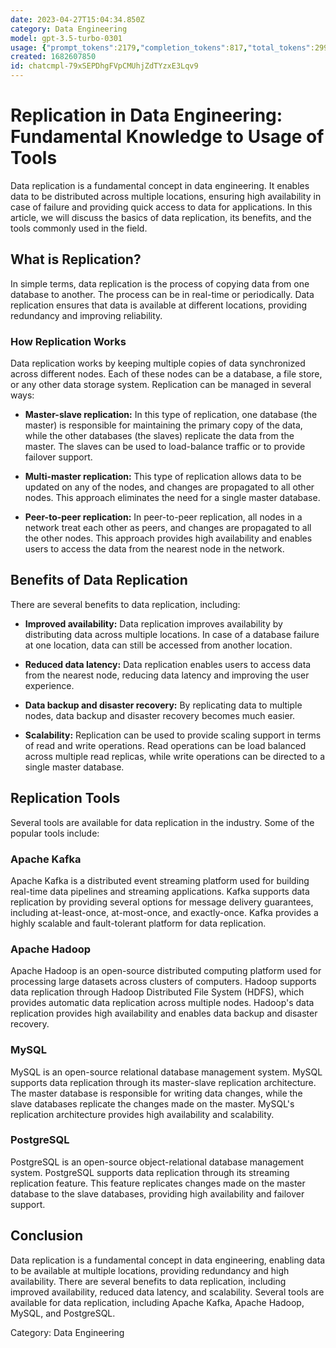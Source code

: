 ```yaml
---
date: 2023-04-27T15:04:34.850Z
category: Data Engineering
model: gpt-3.5-turbo-0301
usage: {"prompt_tokens":2179,"completion_tokens":817,"total_tokens":2996}
created: 1682607850
id: chatcmpl-79xSEPDhgFVpCMUhjZdTYzxE3Lqv9
---
```


# Replication in Data Engineering: Fundamental Knowledge to Usage of Tools

Data replication is a fundamental concept in data engineering. It enables data to be distributed across multiple locations, ensuring high availability in case of failure and providing quick access to data for applications. In this article, we will discuss the basics of data replication, its benefits, and the tools commonly used in the field.

## What is Replication?

In simple terms, data replication is the process of copying data from one database to another. The process can be in real-time or periodically. Data replication ensures that data is available at different locations, providing redundancy and improving reliability.

### How Replication Works

Data replication works by keeping multiple copies of data synchronized across different nodes. Each of these nodes can be a database, a file store, or any other data storage system. Replication can be managed in several ways:

- **Master-slave replication:** In this type of replication, one database (the master) is responsible for maintaining the primary copy of the data, while the other databases (the slaves) replicate the data from the master. The slaves can be used to load-balance traffic or to provide failover support.

- **Multi-master replication:** This type of replication allows data to be updated on any of the nodes, and changes are propagated to all other nodes. This approach eliminates the need for a single master database.

- **Peer-to-peer replication:** In peer-to-peer replication, all nodes in a network treat each other as peers, and changes are propagated to all the other nodes. This approach provides high availability and enables users to access the data from the nearest node in the network.

## Benefits of Data Replication

There are several benefits to data replication, including:

- **Improved availability:** Data replication improves availability by distributing data across multiple locations. In case of a database failure at one location, data can still be accessed from another location.

- **Reduced data latency:** Data replication enables users to access data from the nearest node, reducing data latency and improving the user experience.

- **Data backup and disaster recovery:** By replicating data to multiple nodes, data backup and disaster recovery becomes much easier.

- **Scalability:** Replication can be used to provide scaling support in terms of read and write operations. Read operations can be load balanced across multiple read replicas, while write operations can be directed to a single master database.

## Replication Tools

Several tools are available for data replication in the industry. Some of the popular tools include:

### Apache Kafka

Apache Kafka is a distributed event streaming platform used for building real-time data pipelines and streaming applications. Kafka supports data replication by providing several options for message delivery guarantees, including at-least-once, at-most-once, and exactly-once. Kafka provides a highly scalable and fault-tolerant platform for data replication.

### Apache Hadoop

Apache Hadoop is an open-source distributed computing platform used for processing large datasets across clusters of computers. Hadoop supports data replication through Hadoop Distributed File System (HDFS), which provides automatic data replication across multiple nodes. Hadoop's data replication provides high availability and enables data backup and disaster recovery.

### MySQL

MySQL is an open-source relational database management system. MySQL supports data replication through its master-slave replication architecture. The master database is responsible for writing data changes, while the slave databases replicate the changes made on the master. MySQL's replication architecture provides high availability and scalability.

### PostgreSQL

PostgreSQL is an open-source object-relational database management system. PostgreSQL supports data replication through its streaming replication feature. This feature replicates changes made on the master database to the slave databases, providing high availability and failover support.

## Conclusion

Data replication is a fundamental concept in data engineering, enabling data to be available at multiple locations, providing redundancy and high availability. There are several benefits to data replication, including improved availability, reduced data latency, and scalability. Several tools are available for data replication, including Apache Kafka, Apache Hadoop, MySQL, and PostgreSQL.

Category: Data Engineering
